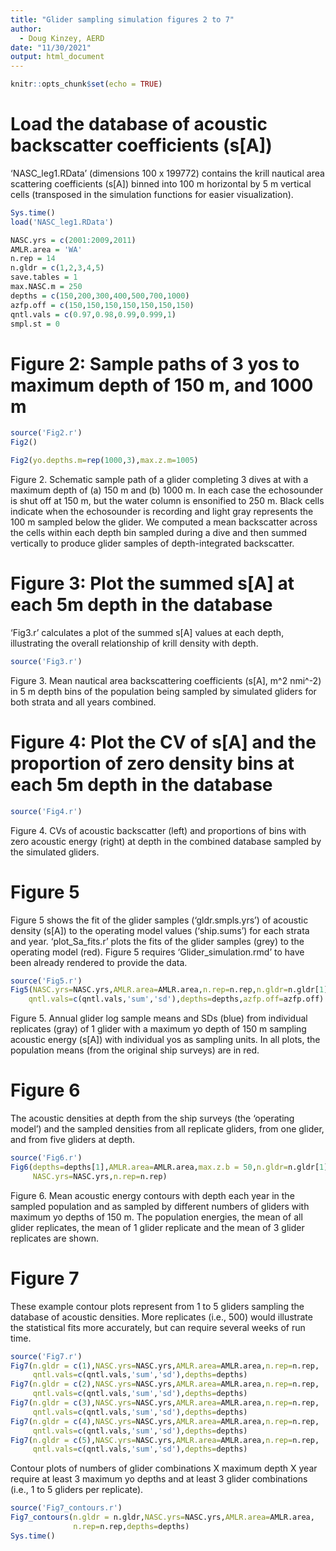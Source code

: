 ---
title: "Glider sampling simulation figures 2 to 7"
author:
  - Doug Kinzey, AERD
date: "11/30/2021"
output: html_document
---

```{r setup, include=FALSE}
knitr::opts_chunk$set(echo = TRUE)
```

# Load the database of acoustic backscatter coefficients (s[A])
'NASC_leg1.RData' (dimensions 100 x 199772) contains the krill nautical area scattering coefficients (s[A]) binned into 100 m horizontal by 5 m vertical cells  (transposed in the simulation functions for easier visualization).

```{r load_data}
Sys.time()
load('NASC_leg1.RData')
```

```{r}
NASC.yrs = c(2001:2009,2011)
AMLR.area = 'WA'
n.rep = 14
n.gldr = c(1,2,3,4,5)
save.tables = 1
max.NASC.m = 250
depths = c(150,200,300,400,500,700,1000)
azfp.off = c(150,150,150,150,150,150,150) 
qntl.vals = c(0.97,0.98,0.99,0.999,1)
smpl.st = 0
```

# Figure 2: Sample paths of 3 yos to maximum depth of 150 m, and 1000 m
```{r f2, ,fig.width=7,fig.height=7, fig.show="hold", out.width="50%"}
source('Fig2.r')
Fig2()

Fig2(yo.depths.m=rep(1000,3),max.z.m=1005)
```

Figure 2. Schematic sample path of a glider completing 3 dives at with a maximum depth of (a) 150 m and (b) 1000 m. In each case the echosounder is shut off at 150 m, but the water column is ensonified to 250 m. Black cells indicate when the echosounder is recording and light gray represents the 100 m sampled below the glider. We computed a mean backscatter across the cells within each depth bin sampled during a dive and then summed vertically to produce glider samples of depth-integrated backscatter.

# Figure 3: Plot the summed s[A] at each 5m depth in the database

'Fig3.r' calculates a plot of the summed s[A] values at each depth, illustrating the overall relationship of krill density with depth.
```{r fig3, fig.width=3.5,fig.height=4}
source('Fig3.r')
```

Figure 3. Mean nautical area backscattering coefficients (s[A], m^2 nmi^-2) in 5 m depth bins of the population being sampled by simulated gliders for both strata and all years combined.

# Figure 4: Plot the CV of s[A]  and the proportion of zero density bins at each 5m depth in the database
```{r fig4, fig.width=7,fig.height=7, fig.show="hold", out.width="50%"}
source('Fig4.r')
```

Figure 4. CVs of acoustic backscatter (left) and proportions of bins with zero acoustic energy (right) at depth in the combined database sampled by the simulated gliders.

# Figure 5

Figure 5 shows the fit of the glider samples ('gldr.smpls.yrs') of acoustic density (s[A]) to the operating model values ('ship.sums') for each strata and year. 'plot_Sa_fits.r' plots the fits of the glider samples (grey) to the operating model (red). Figure 5 requires 'Glider_simulation.rmd' to have been already rendered to provide the data.

```{r Fig5, ,fig.width=7,fig.height=7, fig.show="hold", out.width="50%"}
source('Fig5.r')
Fig5(NASC.yrs=NASC.yrs,AMLR.area=AMLR.area,n.rep=n.rep,n.gldr=n.gldr[1],
    qntl.vals=c(qntl.vals,'sum','sd'),depths=depths,azfp.off=azfp.off)
```

Figure 5. Annual glider log sample means and SDs (blue) from individual replicates (gray) of 1 glider with a maximum yo depth of 150 m sampling acoustic energy (s[A]) with individual yos as sampling units. In all plots, the population means (from the original ship surveys) are in red.

# Figure 6

The acoustic densities at depth from the ship surveys (the 'operating model') and the sampled densities from all replicate gliders, from one glider, and from five gliders at depth.

```{r fig6, fig.width=7,fig.height=7, fig.show="hold", out.width="50%"}
source('Fig6.r')
Fig6(depths=depths[1],AMLR.area=AMLR.area,max.z.b = 50,n.gldr=n.gldr[1],
     NASC.yrs=NASC.yrs,n.rep=n.rep)
```
Figure 6. Mean acoustic energy contours with depth each year in the sampled population and as sampled by different numbers of gliders with maximum yo depths of 150 m. The population energies, the mean of all glider replicates, the mean of 1 glider replicate and the mean of 3 glider replicates are shown.

# Figure 7

These example contour plots represent from 1 to 5 gliders sampling the database of acoustic densities. More replicates (i.e., 500) would illustrate the statistical fits more accurately, but can require several weeks of run time.

```{r fig7, fig.width=7,fig.height=7, fig.show="hold", out.width="50%"}
source('Fig7.r')
Fig7(n.gldr = c(1),NASC.yrs=NASC.yrs,AMLR.area=AMLR.area,n.rep=n.rep,
     qntl.vals=c(qntl.vals,'sum','sd'),depths=depths)
Fig7(n.gldr = c(2),NASC.yrs=NASC.yrs,AMLR.area=AMLR.area,n.rep=n.rep,
     qntl.vals=c(qntl.vals,'sum','sd'),depths=depths)
Fig7(n.gldr = c(3),NASC.yrs=NASC.yrs,AMLR.area=AMLR.area,n.rep=n.rep,
     qntl.vals=c(qntl.vals,'sum','sd'),depths=depths)
Fig7(n.gldr = c(4),NASC.yrs=NASC.yrs,AMLR.area=AMLR.area,n.rep=n.rep,
     qntl.vals=c(qntl.vals,'sum','sd'),depths=depths)
Fig7(n.gldr = c(5),NASC.yrs=NASC.yrs,AMLR.area=AMLR.area,n.rep=n.rep,
     qntl.vals=c(qntl.vals,'sum','sd'),depths=depths)
```

Contour plots of numbers of glider combinations X maximum depth X year require at least 3 maximum yo depths and at least 3 glider combinations (i.e., 1 to 5 gliders per replicate).

```{r fig7_contours, fig.width=7,fig.height=7, fig.show="hold", out.width="50%"}
source('Fig7_contours.r')
Fig7_contours(n.gldr = n.gldr,NASC.yrs=NASC.yrs,AMLR.area=AMLR.area,
              n.rep=n.rep,depths=depths)
Sys.time()
```
